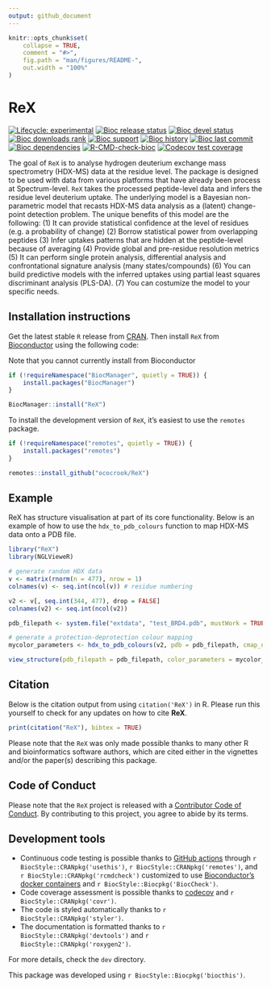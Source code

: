 ```yaml
---
output: github_document
---
```


<!-- README.md is generated from README.Rmd. Please edit that file -->

```r
knitr::opts_chunk$set(
    collapse = TRUE,
    comment = "#>",
    fig.path = "man/figures/README-",
    out.width = "100%"
)
```

# ReX

<!-- badges: start -->
[![Lifecycle: experimental](https://img.shields.io/badge/lifecycle-experimental-orange.svg)](https://lifecycle.r-lib.org/articles/stages.html#experimental)
[![Bioc release status](http://www.bioconductor.org/shields/build/release/bioc/ReX.svg)](https://bioconductor.org/checkResults/release/bioc-LATEST/ReX)
[![Bioc devel status](http://www.bioconductor.org/shields/build/devel/bioc/ReX.svg)](https://bioconductor.org/checkResults/devel/bioc-LATEST/ReX)
[![Bioc downloads rank](https://bioconductor.org/shields/downloads/release/ReX.svg)](http://bioconductor.org/packages/stats/bioc/ReX/)
[![Bioc support](https://bioconductor.org/shields/posts/ReX.svg)](https://support.bioconductor.org/tag/ReX)
[![Bioc history](https://bioconductor.org/shields/years-in-bioc/ReX.svg)](https://bioconductor.org/packages/release/bioc/html/ReX.html#since)
[![Bioc last commit](https://bioconductor.org/shields/lastcommit/devel/bioc/ReX.svg)](http://bioconductor.org/checkResults/devel/bioc-LATEST/ReX/)
[![Bioc dependencies](https://bioconductor.org/shields/dependencies/release/ReX.svg)](https://bioconductor.org/packages/release/bioc/html/ReX.html#since)
[![R-CMD-check-bioc](https://github.com/ococrook/ReX/actions/workflows/R-CMD-check-bioc.yaml/badge.svg)](https://github.com/ococrook/ReX/actions/workflows/R-CMD-check-bioc.yaml)
[![Codecov test coverage](https://codecov.io/gh/ococrook/ReX/branch/devel/graph/badge.svg)](https://app.codecov.io/gh/ococrook/ReX?branch=devel)
<!-- badges: end -->

The goal of `ReX` is to analyse hydrogen deuterium exchange mass spectrometry
(HDX-MS) data at the residue level. The package is designed to be used with
data from various platforms that have already been process at Spectrum-level.
`ReX` takes the processed peptide-level data and infers the residue level
deuterium uptake. The underlying model is a Bayesian non-parametric model that
recasts HDX-MS data analysis as a (latent) change-point detection problem.
The unique benefits of this model are the following: 
(1) It can provide statistical confidence at the level of residues (e.g.
a probability of change)
(2) Borrow statistical power from overlapping peptides
(3) Infer uptakes patterns that are hidden at the peptide-level because of
averaging
(4) Provide global and pre-residue resolution metrics
(5) It can perform single protein analysis, differential analysis and
confrontational signature analysis (many states/compounds)
(6) You can build predictive models with the inferred uptakes using partial 
least squares discriminant analysis (PLS-DA).
(7) You can costumize the model to your specific needs.

## Installation instructions

Get the latest stable `R` release from [CRAN](http://cran.r-project.org/). Then install `ReX` from [Bioconductor](http://bioconductor.org/) using the following code: 

Note that you cannot currently install from Bioconductor

```r
if (!requireNamespace("BiocManager", quietly = TRUE)) {
    install.packages("BiocManager")
}

BiocManager::install("ReX")
```

To install the development version of `ReX`, it's easiest to use the
`remotes` package.


```r
if (!requireNamespace("remotes", quietly = TRUE)) {
    install.packages("remotes")
}

remotes::install_github("ococrook/ReX")
```

## Example

ReX has structure visualisation at part of its core functionality.
Below is an example of how to use the `hdx_to_pdb_colours` function to map HDX-MS data onto a PDB file. 

```r
library("ReX")
library(NGLVieweR)

# generate random HDX data
v <- matrix(rnorm(n = 477), nrow = 1)
colnames(v) <- seq.int(ncol(v)) # residue numbering

v2 <- v[, seq.int(344, 477), drop = FALSE]
colnames(v2) <- seq.int(ncol(v2))

pdb_filepath <- system.file("extdata", "test_BRD4.pdb", mustWork = TRUE, package = "ReX")

# generate a protection-deprotection colour mapping
mycolor_parameters <- hdx_to_pdb_colours(v2, pdb = pdb_filepath, cmap_name = "ProtDeprot")

view_structure(pdb_filepath = pdb_filepath, color_parameters = mycolor_parameters)
```


## Citation

Below is the citation output from using `citation('ReX')` in R. Please
run this yourself to check for any updates on how to cite __ReX__.

```r
print(citation("ReX"), bibtex = TRUE)
```

Please note that the `ReX` was only made possible thanks to many other
R and bioinformatics software authors, which are cited either
in the vignettes and/or the paper(s) describing this package.

## Code of Conduct

Please note that the `ReX` project is released with a
[Contributor Code of Conduct](http://bioconductor.org/about/code-of-conduct/). 
By contributing to this project, you agree to abide by its terms.

## Development tools

* Continuous code testing is possible thanks to
[GitHub actions](https://www.tidyverse.org/blog/2020/04/usethis-1-6-0/) 
through `r BiocStyle::CRANpkg('usethis')`, `r BiocStyle::CRANpkg('remotes')`, 
and `r BiocStyle::CRANpkg('rcmdcheck')` customized to 
use [Bioconductor's docker containers](https://www.bioconductor.org/help/docker/) 
and `r BiocStyle::Biocpkg('BiocCheck')`.
* Code coverage assessment is possible thanks
to [codecov](https://codecov.io/gh) and `r BiocStyle::CRANpkg('covr')`.
* The code is styled automatically thanks to `r BiocStyle::CRANpkg('styler')`.
* The documentation is formatted thanks to `r BiocStyle::CRANpkg('devtools')` 
and `r BiocStyle::CRANpkg('roxygen2')`.

For more details, check the `dev` directory.

This package was developed using `r BiocStyle::Biocpkg('biocthis')`.


